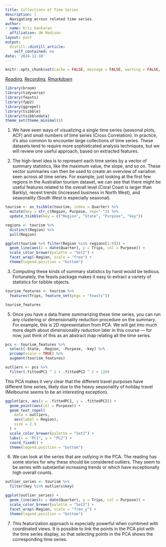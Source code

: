 ```yaml
---
title: Collections of Time Series
description: |
  Navigating across related time series.
author:
- name: Kris Sankaran
  affiliation: UW Madison
layout: post
output:
  distill::distill_article:
    self_contained: no
date: '2024-12-10'
---
```


```r
knitr::opts_chunk$set(cache = FALSE, message = FALSE, warning = FALSE, echo = TRUE)
```

_[Reading](https://otexts.com/fpp3/exploring-australian-tourism-data.html), [Recording](https://mediaspace.wisc.edu/media/Week%206%20%5B5%5D%20Collections%20of%20Time%20Series/1_413ogf8e), [Rmarkdown](https://github.com/krisrs1128/stat436_notes/blob/main/notes/2024-12-27-week06-05.Rmd)_

```r
library(broom)
library(tidyverse)
library(feasts)
library(fpp2)
library(ggrepel)
library(tsibble)
library(tsibbledata)
theme_set(theme_minimal())
```


1. We have seen ways of visualizing a single time series (seasonal plots, ACF) and small numbers of time series (Cross Correlation). In practice, it’s also common to encounter large collections of time series. These datasets tend to require more sophisticated analysis techniques, but we will review one useful approach, based on extracted features.

2. The high-level idea is to represent each time series by a vector of summary
statistics, like the maximum value, the slope, and so on. These vector summaries
can then be used to create an overview of variation seen across all time series.
For example, just looking at the first few regions in the Australian tourism
dataset, we can see that there might be useful features related to the overall
level (Coral Coast is larger than Barkly), recent trends (increased business in
North West), and seasonality (South West is especially seasonal).

```r
tourism <- as_tsibble(tourism, index = Quarter) %>%
  mutate(key = str_c(Region, Purpose, sep="-")) %>%
  update_tsibble(key = c("Region", "State", "Purpose", "key"))

regions <- tourism %>%
  distinct(Region) %>%
  pull(Region)

ggplot(tourism %>% filter(Region %in% regions[1:9])) +
  geom_line(aes(x = date(Quarter), y = Trips, col = Purpose)) +
  scale_color_brewer(palette = "Set2") +
  facet_wrap(~Region, scale = "free") +
  theme(legend.position = "bottom")
```

3. Computing these kinds of summary statistics by hand would be tedious.
Fortunately, the feasts package makes it easy to extract a variety of statistics
for tsibble objects.

```r
tourism_features <- tourism %>%
  features(Trips, feature_set(pkgs = "feasts"))

tourism_features
```
5. Once you have a data.frame summarizing these time series, you can run any
clustering or dimensionality reduction procedure on the summary. For example,
this is 2D representation from PCA. We will get into much more depth about
dimensionality reduction later in this course — for now, just think of this as
an abstract map relating all the time series.

```r
pcs <- tourism_features %>%
  select(-State, -Region, -Purpose, -key) %>%
  prcomp(scale = TRUE) %>%
  augment(tourism_features)

outliers <- pcs %>% 
  filter(.fittedPC1 ^ 2 + .fittedPC2 ^ 2 > 120)
```

This PCA makes it very clear that the different travel purposes have different
time series, likely due to the heavy seasonality of holiday travel (Melbourne
seems to be an interesting exception).

```r
ggplot(pcs, aes(x = .fittedPC1, y = .fittedPC2)) +
  geom_point(aes(col = Purpose)) +
  geom_text_repel(
    data = outliers,
    aes(label = Region),
    size = 2.5 
  ) +
  scale_color_brewer(palette = "Set2") +
  labs(x = "PC1", y = "PC2") +
  coord_fixed() +
  theme(legend.position = "bottom")
```
6. We can look at the series that are outlying in the PCA. The reading has some
stories for why these should be considered outliers. They seem to be series with
substantial increasing trends or which have exceptionally high overall counts.

```r
outlier_series <- tourism %>%
  filter(key %in% outliers$key)

ggplot(outlier_series) +
  geom_line(aes(x = date(Quarter), y = Trips, col = Purpose)) +
  scale_color_brewer(palette = "Set2") +
  facet_wrap(~Region, scale = "free_y") +
  theme(legend.position = "bottom")
```

7. This featurization approach is especially powerful when combined with
coordinated views. It is possible to link the points in the PCA plot with the
time series display, so that selecting points in the PCA shows the corresponding
time series.
